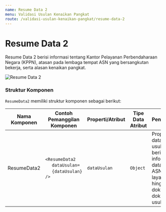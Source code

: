 ```yaml
---
name: Resume Data 2
menu: Validasi Usulan Kenaikan Pangkat
route: /validasi-usulan-kenaikan-pangkat/resume-data-2
---
```


# Resume Data 2

Resume Data 2 berisi informasi tentang
Kantor Pelayanan Perbendaharaan Negara (KPPN),
atasan pada lembaga tempat ASN yang bersangkutan bekerja, serta
alasan kenaikan pangkat.

![Resume Data 2](../../src/img/Step-1_ResumeData2.png)

### Struktur Komponen

`ResumeData2` memiliki struktur komponen sebagai berikut:

| Nama Komponen | Contoh Pemanggilan <br/> Komponen                                                                                              | Properti/Atribut | Tipe Data <br/> Atribut | Penjelasan                                                                                                    |
| ------------- | ------------------------------------------------------------------------------------------------------------------------------ | ---------------- | ----------------------- | ------------------------------------------------------------------------------------------------------------- |
| ResumeData2   | `<ResumeData2` <br/> &nbsp;&nbsp;&nbsp;&nbsp;&nbsp;`dataUsulan=` <br/> &nbsp;&nbsp;&nbsp;&nbsp;&nbsp;`{dataUsulan}` <br/> `/>` | `dataUsulan`     | `Object`                | Properti data usulan berisi informasi <br/> data diri ASN, jenis layanan, <br/> hingga dokumen-dokumen usulan |

